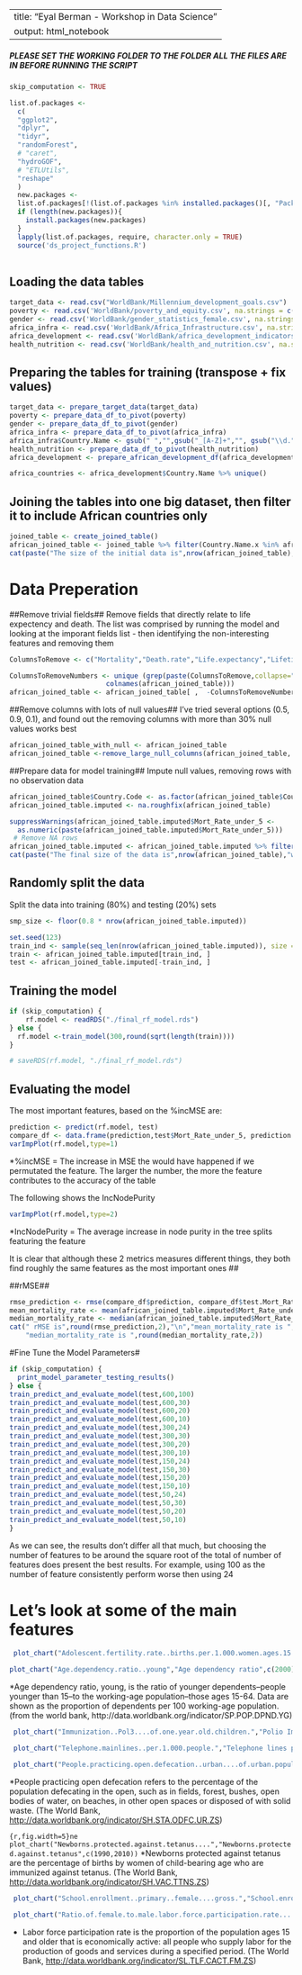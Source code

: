
---
title: "Eyal Berman - Workshop in Data Science"
output: html_notebook
---
##### PLEASE SET THE WORKING FOLDER TO THE FOLDER ALL THE FILES ARE IN BEFORE RUNNING THE SCRIPT#####

```r
skip_computation <- TRUE

list.of.packages <-
  c(
  "ggplot2",
  "dplyr",
  "tidyr",
  "randomForest",
  # "caret",
  "hydroGOF",
  # "ETLUtils",
  "reshape"
  )
  new.packages <-
  list.of.packages[!(list.of.packages %in% installed.packages()[, "Package"])]
  if (length(new.packages)){
    install.packages(new.packages)
  }
  lapply(list.of.packages, require, character.only = TRUE)
  source('ds_project_functions.R')
  
```



## Loading the data tables ##
```r
target_data <- read.csv("WorldBank/Millennium_development_goals.csv")
poverty <- read.csv('WorldBank/poverty_and_equity.csv', na.strings = c('..',''))
gender <- read.csv('WorldBank/gender_statistics_female.csv', na.strings = c('..',''))
africa_infra <- read.csv('WorldBank/Africa_Infrastructure.csv', na.strings = c('..',''))
africa_development <- read.csv('WorldBank/africa_development_indicators.csv', na.strings = c('..',''))
health_nutrition <- read.csv('WorldBank/health_and_nutrition.csv', na.strings = c('..',''))
```

## Preparing the tables for training (transpose + fix values) ##
```r
target_data <- prepare_target_data(target_data)
poverty <- prepare_data_df_to_pivot(poverty)
gender <- prepare_data_df_to_pivot(gender)
africa_infra <- prepare_data_df_to_pivot(africa_infra)
africa_infra$Country.Name <- gsub(" ","",gsub("_[A-Z]+","", gsub("\\d.","", (africa_infra$Country.Name))))
health_nutrition <- prepare_data_df_to_pivot(health_nutrition)
africa_development <- prepare_african_development_df(africa_development)

africa_countries <- africa_development$Country.Name %>% unique()
```


## Joining the tables into one big dataset, then filter it to include African countries only ##
```r
joined_table <- create_joined_table()
african_joined_table <- joined_table %>% filter(Country.Name.x %in% africa_countries)
cat(paste("The size of the initial data is",nrow(african_joined_table),"with",ncol(african_joined_table),                                        "features"))
```

# Data Preperation #


##Remove trivial fields##
Remove fields that directly relate to life expectency and death.
The list was comprised by running the model and looking at the imporant fields list - then identifying the non-interesting features and removing them
```r
ColumnsToRemove <- c("Mortality","Death.rate","Life.expectancy","Lifetime.risk","Survival.to","Population.ages","Number.of.under.five.deaths","Number.of.infant.deaths","Number.of.neonatal.deaths")

ColumnsToRemoveNumbers <- unique (grep(paste(ColumnsToRemove,collapse="|"), 
                        colnames(african_joined_table)))
african_joined_table <- african_joined_table[ ,  -ColumnsToRemoveNumbers]
```

##Remove columns with lots of null values##
I've tried several options (0.5, 0.9, 0.1), and found out the removing columns with more than 30% null values
works best
```r
african_joined_table_with_null <- african_joined_table
african_joined_table <-remove_large_null_columns(african_joined_table, 0.3)
```


##Prepare data for model training##
Impute null values, removing rows with no observation data
```r
african_joined_table$Country.Code <- as.factor(african_joined_table$Country.Code)
african_joined_table.imputed <- na.roughfix(african_joined_table)

suppressWarnings(african_joined_table.imputed$Mort_Rate_under_5 <-       
  as.numeric(paste(african_joined_table.imputed$Mort_Rate_under_5)))
 # Remove NA rows
african_joined_table.imputed <- african_joined_table.imputed %>% filter(Mort_Rate_under_5 >= 0)
cat(paste("The final size of the data is",nrow(african_joined_table),"with",ncol(african_joined_table),                                        "features"))
```

## Randomly split the data ##
Split the data into training (80%) and testing (20%) sets
```r
smp_size <- floor(0.8 * nrow(african_joined_table.imputed))

set.seed(123)
train_ind <- sample(seq_len(nrow(african_joined_table.imputed)), size = smp_size)
train <- african_joined_table.imputed[train_ind, ]
test <- african_joined_table.imputed[-train_ind, ]
```

## Training the model ##
```r
if (skip_computation) {
    rf.model <- readRDS("./final_rf_model.rds")
} else {
  rf.model <-train_model(300,round(sqrt(length(train))))
}

# saveRDS(rf.model, "./final_rf_model.rds")
```
## Evaluating the model ##
The most important features, based on the %incMSE are:
```r
prediction <- predict(rf.model, test)
compare_df <- data.frame(prediction,test$Mort_Rate_under_5, prediction - test$Mort_Rate_under_5)
varImpPlot(rf.model,type=1)
```
*%incMSE = The increase in MSE the would have happened if we permutated the feature. The larger the number, the more the feature contributes to the accuracy of the table

The following shows the IncNodePurity
```r
varImpPlot(rf.model,type=2)
```
 *IncNodePurity = The average increase in node purity in the tree splits featuring the feature
 
It is clear that although these 2 metrics measures different things, they both find roughly the same features as the most important ones ##

##rMSE##
```r
rmse_prediction <- rmse(compare_df$prediction, compare_df$test.Mort_Rate_under_5)
mean_mortality_rate <- mean(african_joined_table.imputed$Mort_Rate_under_5)
median_mortality_rate <- median(african_joined_table.imputed$Mort_Rate_under_5)
cat(" rMSE is",round(rmse_prediction,2),"\n","mean_mortality_rate is ",round(mean_mortality_rate,2),"\n",
    "median_mortality_rate is ",round(median_mortality_rate,2))

```

#Fine Tune the Model Parameters#
```r
if (skip_computation) {
  print_model_parameter_testing_results()
} else {
train_predict_and_evaluate_model(test,600,100)
train_predict_and_evaluate_model(test,600,30)
train_predict_and_evaluate_model(test,600,20)
train_predict_and_evaluate_model(test,600,10)
train_predict_and_evaluate_model(test,300,24)
train_predict_and_evaluate_model(test,300,30)
train_predict_and_evaluate_model(test,300,20)
train_predict_and_evaluate_model(test,300,10)
train_predict_and_evaluate_model(test,150,24)
train_predict_and_evaluate_model(test,150,30)
train_predict_and_evaluate_model(test,150,20)
train_predict_and_evaluate_model(test,150,10)
train_predict_and_evaluate_model(test,50,24)
train_predict_and_evaluate_model(test,50,30)
train_predict_and_evaluate_model(test,50,20)
train_predict_and_evaluate_model(test,50,10)
}
```
As we can see, the results don't differ all that much, but choosing the number of features to be around the square root of the total of number of features does present the best results. For example, using 100 as the number of feature consistently perform worse then using 24

# Let's look at some of the main features #
```r
 plot_chart("Adolescent.fertility.rate..births.per.1.000.women.ages.15.19.","fertelity rate 15-19",c(1990,2010))
```




```r
plot_chart("Age.dependency.ratio..young","Age dependency ratio",c(2000))

```

*Age dependency ratio, young, is the ratio of younger dependents--people younger than 15--to the working-age population--those ages 15-64. Data are shown as the proportion of dependents per 100 working-age population.
(from the world bank, http://data.worldbank.org/indicator/SP.POP.DPND.YG)

```r
 plot_chart("Immunization..Pol3....of.one.year.old.children.","Polio Immunization rate among children under 1 year old",c(2000))

```

```r
 plot_chart("Telephone.mainlines..per.1.000.people.","Telephone lines per 1,000 people",c(1990,2010))
```

```r
 plot_chart("People.practicing.open.defecation..urban....of.urban.population.","open defecation",c(1990))
```

*People practicing open defecation refers to the percentage of the population defecating in the open, such as in fields, forest, bushes, open bodies of water, on beaches, in other open spaces or disposed of with solid waste.
(The World Bank, <http://data.worldbank.org/indicator/SH.STA.ODFC.UR.ZS>)

```{r,fig.width=5}ne
 plot_chart("Newborns.protected.against.tetanus....","Newborns.protected.against.tetanus",c(1990,2010))
```
*Newborns protected against tetanus are the percentage of births by women of child-bearing age who are immunized against tetanus.
(The World Bank, <http://data.worldbank.org/indicator/SH.VAC.TTNS.ZS>)

```r
 plot_chart("School.enrollment..primary..female....gross.","School.enrollment.primary.female",c(1990,2010))
```

```r
 plot_chart("Ratio.of.female.to.male.labor.force.participation.rate......modeled.ILO.estimate.","Ratio of female to male labor force participation rate",c(1990,2010))
```
* Labor force participation rate is the proportion of the population ages 15 and older that is economically active: all people who supply labor for the production of goods and services during a specified period.
(The World Bank, <http://data.worldbank.org/indicator/SL.TLF.CACT.FM.ZS>)


